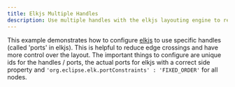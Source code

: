 ```yaml
---
title: Elkjs Multiple Handles
description: Use multiple handles with the elkjs layouting engine to reduce edge crossings
---
```


This example demonstrates how to configure [elkjs](https://github.com/kieler/elkjs) to use specific handles (called 'ports' in elkjs). This is helpful to reduce edge crossings and have more control over the layout. The important things to configure are unique ids for the handles / ports, the actual ports for elkjs with a correct side property and `'org.eclipse.elk.portConstraints' : 'FIXED_ORDER'` for all nodes.

<RemoteCodeViewer
  route="examples/layout/elkjs-multiple-handles"
  framework="react"
/>
